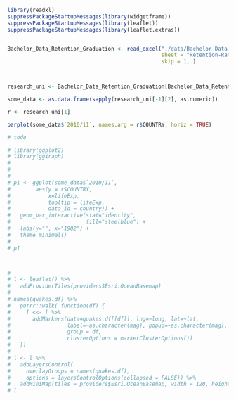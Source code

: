 ```r
library(readxl)
suppressPackageStartupMessages(library(widgetframe))
suppressPackageStartupMessages(library(leaflet))
suppressPackageStartupMessages(library(leaflet.extras))


Bachelor_Data_Retention_Graduation <- read_excel("./data/Bachelor-Data-Retention-Graduation.xlsx",
                                                 sheet = "Retention-Rate model1", na = "\"\"",
                                                 skip = 1, )



research_uni <- Bachelor_Data_Retention_Graduation[Bachelor_Data_Retention_Graduation[2]== "(RU)",]

some_data <- as.data.frame(sapply(research_uni[-1][2], as.numeric))

r <- research_uni[1]

barplot(some_data$`2010/11`, names.arg = r$COUNTRY, horiz = TRUE)

# todo

# library(ggplot2)
# library(ggiraph)
#
#
#
# p1 <- ggplot(some_data$`2010/11`,
#        aes(y = r$COUNTRY,
#            x=lifeExp,
#            tooltip = lifeExp,
#            data_id = country)) +
#   geom_bar_interactive(stat="identity",
#                        fill="steelblue") +
#   labs(y="", x="1982") +
#   theme_minimal()
#
# p1



#
# l <- leaflet() %>%
#   addProviderTiles(providers$Esri.OceanBasemap)
#
# names(quakes.df) %>%
#   purrr::walk( function(df) {
#     l <<- l %>%
#       addMarkers(data=quakes.df[[df]], lng=~long, lat=~lat,
#                  label=~as.character(mag), popup=~as.character(mag),
#                  group = df,
#                  clusterOptions = markerClusterOptions())
#   })
#
# l <- l %>%
#   addLayersControl(
#     overlayGroups = names(quakes.df),
#     options = layersControlOptions(collapsed = FALSE)) %>%
#   addMiniMap(tiles = providers$Esri.OceanBasemap, width = 120, height=80)
# l
```
